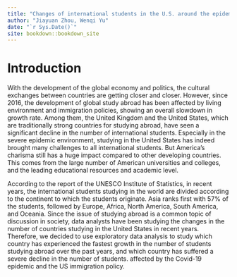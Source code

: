 ```yaml
--- 
title: "Changes of international students in the U.S. around the epidemic"
author: "Jiayuan Zhou, Wenqi Yu"
date: "`r Sys.Date()`"
site: bookdown::bookdown_site
---
```


# Introduction


With the development of the global economy and politics, the cultural exchanges between countries are getting closer and closer. However, since 2016, the development of global study abroad has been affected by living environment and immigration policies, showing an overall slowdown in growth rate. Among them, the United Kingdom and the United States, which are traditionally strong countries for studying abroad, have seen a significant decline in the number of international students. Especially in the severe epidemic environment, studying in the United States has indeed brought many challenges to all international students. But America's charisma still has a huge impact compared to other developing countries. This comes from the large number of American universities and colleges, and the leading educational resources and academic level.


According to the report of the UNESCO Institute of Statistics, in recent years, the international students studying in the world are divided according to the continent to which the students originate. Asia ranks first with 57% of the students, followed by Europe, Africa, North America, South America, and Oceania. Since the issue of studying abroad is a common topic of discussion in society, data analysts have been studying the changes in the number of countries studying in the United States in recent years. Therefore, we decided to use exploratory data analysis to study which country has experienced the fastest growth in the number of students studying abroad over the past years, and which country has suffered a severe decline in the number of students. affected by the Covid-19 epidemic and the US immigration policy.